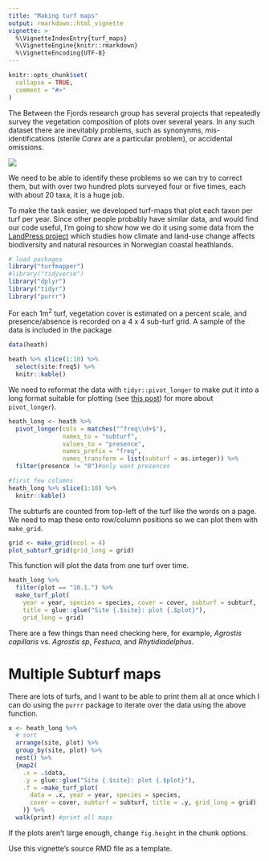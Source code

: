 ```yaml
---
title: "Making turf maps"
output: rmarkdown::html_vignette
vignette: >
  %\VignetteIndexEntry{turf_maps}
  %\VignetteEngine{knitr::rmarkdown}
  %\VignetteEncoding{UTF-8}
---
```


```r
knitr::opts_chunk$set(
  collapse = TRUE,
  comment = "#>"
)
```

The Between the Fjords research group has several projects that repeatedly survey the vegetation composition of plots over several years. In any such dataset there are inevitably problems, such as synonynms, mis-identifications (sterile _Carex_ are a particular problem), or accidental omissions. 

![](https://betweenthefjords.w.uib.no/files/2015/11/Siri-Lie-Olsen-300x225.jpg)

We need to be able to identify these problems so we can try to correct them, but with over two hundred plots surveyed four or five times, each with about 20 taxa, it is a huge job.

To make the task easier, we developed turf-maps that plot each taxon per turf per year. Since other people probably have similar data, and would find our code useful, I'm going to show how we do it using some data from the [LandPress project](https://www.uib.no/en/rg/EECRG/95156/landpress) which studies how climate and land-use change affects biodiversity and natural resources in Norwegian coastal heathlands. 

```r
# load packages
library("turfmapper")
#library("tidyverse")
library("dplyr")
library("tidyr")
library("purrr")
```


For each 1m^2^ turf, vegetation cover is estimated on a percent scale, and presence/absence is recorded on a 4 x 4 sub-turf grid. A sample of the data is included in the package

```r
data(heath)

heath %>% slice(1:10) %>% 
  select(site:freq5) %>%
  knitr::kable()
```

We need to reformat the data with `tidyr::pivot_longer` to make put it into a long format suitable for plotting (see [this post](https://www.fromthebottomoftheheap.net/2019/10/25/pivoting-tidily/)) for more about `pivot_longer`).

```r
heath_long <- heath %>% 
  pivot_longer(cols = matches("^freq\\d+$"), 
               names_to = "subturf", 
               values_to = "presence", 
               names_prefix = "freq", 
               names_transform = list(subturf = as.integer)) %>% 
  filter(presence != "0")#only want presences

#first few columns
heath_long %>% slice(1:10) %>% 
  knitr::kable()
```


The subturfs are counted from top-left of the turf like the words on a page. We need to map these onto row/column positions so we can plot them with `make_grid`. 

```r
grid <- make_grid(ncol = 4)
plot_subturf_grid(grid_long = grid)
```

This function will plot the data from one turf over time. 

```r

heath_long %>%
  filter(plot == "10.1.") %>%
  make_turf_plot(
    year = year, species = species, cover = cover, subturf = subturf, 
    title = glue::glue("Site {.$site}: plot {.$plot}"), 
    grid_long = grid)
```

There are a few things than need checking here, for example, _Agrostis capillaris_ vs. _Agrostis sp_, _Festuca_, and _Rhytidiadelphus_.

# Multiple Subturf maps

There are lots of turfs, and I want to be able to print them all at once which I can do using the `purrr` package to iterate over the data using the above function. 

```r

x <- heath_long %>% 
  # sort
  arrange(site, plot) %>% 
  group_by(site, plot) %>% 
  nest() %>% 
  {map2(
    .x = .$data, 
    .y = glue::glue("Site {.$site}: plot {.$plot}"),
    .f = ~make_turf_plot(
      data = .x, year = year, species = species, 
      cover = cover, subturf = subturf, title = .y, grid_long = grid)
    )} %>% 
  walk(print) #print all maps
```

If the plots aren't large enough, change `fig.height` in the chunk options.

Use this vignette's source RMD file as a template.
